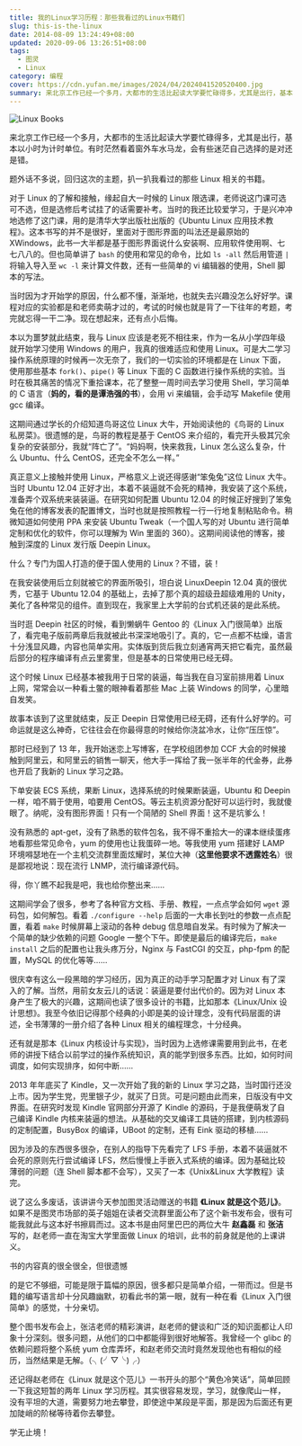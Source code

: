 ```yaml
---
title: 我的Linux学习历程：那些我看过的Linux书籍们
slug: this-is-the-linux
date: 2014-08-09 13:24:49+08:00
updated: 2020-09-06 13:26:51+08:00
tags:
  - 图灵
  - Linux
category: 编程
cover: https://cdn.yufan.me/images/2024/04/2024041520520400.jpg
summary: 来北京工作已经一个多月，大都市的生活比起读大学要忙碌得多，尤其是出行，基本以小时为计时单位。有时茫然看着窗外车水马龙，会有些迷茫自己选择的是对还是错。
---
```


![Linux Books](https://cdn.yufan.me/images/2024/04/2024041520534000.jpg)

来北京工作已经一个多月，大都市的生活比起读大学要忙碌得多，尤其是出行，基本以小时为计时单位。有时茫然看着窗外车水马龙，会有些迷茫自己选择的是对还是错。

题外话不多说，回归这次的主题，扒一扒我看过的那些 Linux 相关的书籍。

对于 Linux 的了解和接触，缘起自大一时候的 Linux 限选课，老师说这门课可选可不选，但是选修后考试挂了的话需要补考。当时的我还比较爱学习，于是兴冲冲地选修了这门课，用的是清华大学出版社出版的《Ubuntu Linux 应用技术教程》。这本书写的并不是很好，里面对于图形界面的叫法还是最原始的 XWindows，此书一大半都是基于图形界面说什么安装啊、应用软件使用啊、七七八八的。但也简单讲了 `bash` 的使用和常见的命令，比如 `ls -all` 然后用管道 `|` 将输入导入至 `wc -l` 来计算文件数，还有一些简单的 vi 编辑器的使用，Shell 脚本的写法。

当时因为才开始学的原因，什么都不懂，渐渐地，也就失去兴趣没怎么好好学。课程对应的实验都是和老师卖萌才过的，考试的时候也就是背了一下往年的考题，考完就忘得一干二净。现在想起来，还有点小后悔。

本以为噩梦就此结束，我与 Linux 应该是老死不相往来，作为一名从小学四年级就开始学习使用 Windows 的用户，我真的很难适应和使用 Linux。可是大二学习操作系统原理的时候再一次无奈了，我们的一切实验的环境都是在 Linux 下面，使用那些基本 `fork()`、`pipe()` 等 Linux 下面的 C 函数进行操作系统的实验。当时在极其痛苦的情况下重拾课本，花了整整一周时间去学习使用 Shell，学习简单的 C 语言（**妈的，看的是谭浩强的书**），会用 vi 来编辑，会手动写 Makefile 使用 gcc 编译。

这期间通过学长的介绍知道鸟哥这位 Linux 大牛，开始阅读他的《鸟哥的 Linux 私房菜》。很遗憾的是，鸟哥的教程是基于 CentOS 来介绍的，看完开头极其冗余复杂的安装部分，我就“阵亡了”。“妈妈啊，快来救我，Linux 怎么这么复杂，什么 Ubuntu、什么 CentOS，还完全不怎么一样。”

真正意义上接触并使用 Linux，严格意义上说还得感谢“笨兔兔”这位 Linux 大牛。当时 Ubuntu 12.04 正好才出，本着不装逼就不会死的精神，我安装了这个系统，准备弄个双系统来装装逼。在研究如何配置 Ubuntu 12.04 的时候正好搜到了笨兔兔在他的博客发表的配置博文，当时也就是按照教程一行一行地复制粘贴命令。稍微知道如何使用 PPA 来安装 Ubuntu Tweak（一个国人写的对 Ubuntu 进行简单定制和优化的软件，你可以理解为 Win 里面的 360）。这期间阅读他的博客，接触到深度的 Linux 发行版 Deepin Linux。

什么？专门为国人打造的便于国人使用的 Linux？不错，装！

在我安装使用后立刻就被它的界面所吸引，坦白说 LinuxDeepin 12.04 真的很优秀，它基于 Ubuntu 12.04 的基础上，去掉了那个真的超级丑超级难用的 Unity，美化了各种常见的组件。直到现在，我家里上大学前的台式机还装的是此系统。

当时逛 Deepin 社区的时候，看到懒蜗牛 Gentoo 的《Linux 入门很简单》出版了，看完电子版前两章后我就被此书深深地吸引了。真的，它一点都不枯燥，语言十分浅显风趣，内容也简单实用。实体版到货后我立刻通宵两天把它看完，虽然最后部分的程序编译有点云里雾里，但是基本的日常使用已经无碍。

这个时候 Linux 已经基本被我用于日常的装逼，每当我在自习室前排用着 Linux 上网，常常会以一种看土鳖的眼神看着那些 Mac 上装 Windows 的同学，心里暗自发笑。

故事本该到了这里就结束，反正 Deepin 日常使用已经无碍，还有什么好学的。可命运就是这么神奇，它往往会在你最得意的时候给你浇盆冷水，让你“压压惊”。

那时已经到了 13 年，我开始迷恋上写博客，在学校组团参加 CCF 大会的时候接触到阿里云，和阿里云的销售一聊天，他大手一挥给了我一张半年的代金券，此券也开启了我新的 Linux 学习之路。

下单安装 ECS 系统，果断 Linux，选择系统的时候果断装逼，Ubuntu 和 Deepin 一样，咱不屑于使用，咱要用 CentOS。等云主机资源分配好可以运行时，我就傻眼了。纳呢，没有图形界面！只有一个简陋的 Shell 界面！这不是坑爹么！

没有熟悉的 apt-get，没有了熟悉的软件包名，我不得不重拾大一的课本继续蛋疼地看那些常见命令，yum 的使用也让我蛋碎一地。等我使用 yum 搭建好 LAMP 环境嘚瑟地在一个主机交流群里面炫耀时，某位大神（**这里他要求不透露姓名**）很是鄙视地说：现在流行 LNMP，流行编译源代码。

得，你丫瞧不起我是吧，我也给你整出来……

这期间学会了很多，参考了各种官方文档、手册、教程，一点点学会如何 `wget` 源码包，如何解包。看着 `./configure --help` 后面的一大串长到吐的参数一点点配置，看着 `make` 时候屏幕上滚动的各种 debug 信息暗自发呆。有时候为了解决一个简单的缺少依赖的问题 Google 一整个下午。即使是最后的编译完后，`make install` 之后的配置也让我头疼万分，Nginx 与 FastCGI 的交互，php-fpm 的配置，MySQL 的优化等等……

很庆幸有这么一段黑暗的学习经历，因为真正的动手学习配置才对 Linux 有了深入的了解。当然，用前女友云儿的话说：装逼是要付出代价的。因为对 Linux 本身产生了极大的兴趣，这期间也读了很多设计的书籍，比如那本《Linux/Unix 设计思想》。我至今依旧记得那个经典的小即是美的设计理念，没有代码层面的讲述，全书薄薄的一册介绍了各种 Linux 相关的编程理念，十分经典。

还有就是那本《Linux 内核设计与实现》，当时因为上选修课需要用到此书，在老师的讲授下结合以前学过的操作系统知识，真的能学到很多东西。比如，如何时间调度，如何实现排序，如何中断……

2013 年年底买了 Kindle，又一次开始了我的新的 Linux 学习之路，当时国行还没上市。因为学生党，兜里银子少，就买了日货。可是问题由此而来，日版没有中文界面。在研究时发现 Kindle 官网部分开源了 Kindle 的源码，于是我便萌发了自己编译 Kindle 内核来装逼的想法。从基础的交叉编译工具链的搭建，到内核源码的定制配置，BusyBox 的编译，UBoot 的定制，还有 Eink 驱动的移植……

因为涉及的东西很多很杂，在别人的指导下先看完了 LFS 手册，本着不装逼就不会死的原则先行尝试编译 LFS，然后慢慢上手嵌入式系统的编译。因为基础比较薄弱的问题（连 Shell 脚本都不会写），又买了一本《Unix&Linux 大学教程》读完。

说了这么多废话，该讲讲今天参加图灵活动赠送的书籍 **《Linux 就是这个范儿》**。如果不是图灵市场部的英子姐姐在读者交流群里面公布了这个新书发布会，很有可能我就此与这本好书擦肩而过。这本书是由阿里巴巴的两位大牛 **赵鑫磊** 和 **张洁** 写的，赵老师一直在淘宝大学里面做 Linux 的培训，此书的前身就是他的上课讲义。

书的内容真的很全很全，但很遗憾

的是它不够细，可能是限于篇幅的原因，很多都只是简单介绍，一带而过。但是书籍的编写语言却十分风趣幽默，初看此书的第一眼，就有一种在看《Linux 入门很简单》的感觉，十分亲切。

整个图书发布会上，张洁老师的精彩演讲，赵老师的健谈和广泛的知识面都让人印象十分深刻。很多问题，从他们的口中都能得到很好地解答。我曾经一个 glibc 的依赖问题将整个系统 yum 仓库弄坏，和赵老师交流时竟然发现他也有相似的经历，当然结果是无解。（╮(╯▽╰)╭）

还记得赵老师在《Linux 就是这个范儿》一书开头的那个“黄色冷笑话”，简单回顾一下我这短暂的两年 Linux 学习历程。其实很容易发现，学习，就像爬山一样，没有平坦的大道，需要努力地去攀登，即使途中某段是平面，那是因为后面还有更加陡峭的阶梯等待着你去攀登。

学无止境！

